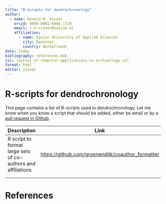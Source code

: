```yaml
---
title: "R-scripts for dendrochronology"
author:
  - name: Ronald M. Visser
    orcid: 0000-0001-6966-1729
    email: r.m.visser@saxion.nl
    affiliation: 
      - name: Saxion University of Applied Sciences
        city: Deventer
        country: Netherlands
date: today
bibliography: references.bib
csl: journal-of-computer-applications-in-archaeology.csl
format: html
editor: visual
---
```


# R-scripts for dendrochronology

This page contains a list of R-scripts used in dendrochronology. Let me know when you know a script that should be added, either be email or by a [pull request in Github](https://github.com/RonaldVisser/Dendro_R/pulls).

| Description                                                  | Link                                                | Citation           |
|--------------------------------------------------------------|-----------------------------------------------------|--------------------|
| R script to format large sets of co-authors and affiliations | <https://github.com/groenendijk/coauthor_formatter> | [@groenendijk2025] |
|                                                              |                                                     |                    |
|                                                              |                                                     |                    |

# References
